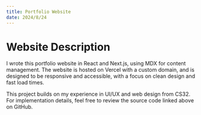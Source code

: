 ```yaml
---
title: Portfolio Website
date: 2024/8/24
---
```


# Website Description


<ProjectPage src="/images/projects/website.jpg" alt="Portfolio Website" gitLink="https://github.com/gavin-dhanda/portfolio"/>

I wrote this portfolio website in React and Next.js, using MDX for content management. The website is hosted on Vercel with a custom domain, and is designed to be responsive and accessible, with a focus on clean design and fast load times. 

This project builds on my experience in UI/UX and web design from CS32. For implementation details, feel free to review the source code linked above on GitHub.